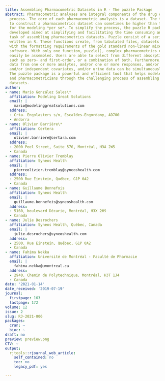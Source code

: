 ```yaml
---
title: Assembling Pharmacometric Datasets in R - The puzzle Package
abstract: Pharmacometric analyses are integral components of the drug development
  process. The core of each pharmacometric analysis is a dataset. The time required
  to construct a pharmacometrics dataset can sometimes be higher than the effort required
  for the modeling *per se*. To simplify the process, the puzzle R package has been
  developed aimed at simplifying and facilitating the time consuming and error prone
  task of assembling pharmacometrics datasets. Puzzle consist of a series of functions
  written in R. These functions create, from tabulated files, datasets that are compatible
  with the formatting requirements of the gold standard non-linear mixed effects modeling
  software. With only one function, puzzle(), complex pharmacometrics databases can
  easily be assembled. Users are able to select from different absorption processes
  such as zero- and first-order, or a combination of both. Furthermore, datasets containing
  data from one or more analytes, and/or one or more responses, and/or time dependent
  and/or independent covariates, and/or urine data can be simultaneously assembled.
  The puzzle package is a powerful and efficient tool that helps modelers, programmers
  and pharmacometricians through the challenging process of assembling pharmacometrics
  datasets.
author:
- name: Mario González Sales\*
  affiliation: Modeling Great Solutions
  email: |
    mario@modelinggreatsolutions.com
  address:
  - Crta. Engolasters s/n, Escaldes-Engordany, AD700
  - Andorra
- name: Olivier Barrière\*
  affiliation: Certera
  email: |
    olivier.barriere@certara.com
  address:
  - 2000 Peel Street, Suite 570, Montréal, H3A 2W5
  - Canada
- name: Pierre Olivier Tremblay
  affiliation: Syneos Health
  email: |
    pierreolivier.tremblay@syneoshealth.com
  address:
  - 2500 Rue Einstein, Québec, G1P 0A2
  - Canada
- name: Guillaume Bonnefois
  affiliation: Syneos Health
  email: |
    guillaume.bonnefois@syneoshealth.com
  address:
  - 5160, boulevard Décarie, Montréal, H3X 2H9
  - Canada
- name: Julie Desrochers
  affiliation: Syneos Health, Québec, Canada
  email: |
    julie.desrochers@syneoshealth.com
  address:
  - 2500, Rue Einstein, Québec, G1P 0A2
  - Canada
- name: Fahima Nekka
  affiliation: Université de Montréal - Faculté de Pharmacie
  email: |
    fahima.nekka@umontreal.ca
  address:
  - 2940, Chemin de Polytechnique, Montréal, H3T 1J4
  - Canada
date: '2021-01-14'
date_received: '2019-07-19'
journal:
  firstpage: 163
  lastpage: 172
volume: 12
issue: 2
slug: RJ-2021-006
packages:
  cran: ~
  bioc: ~
draft: no
preview: preview.png
CTV: ~
output:
  rjtools::rjournal_web_article:
    self_contained: no
    toc: no
    legacy_pdf: yes

---
```

